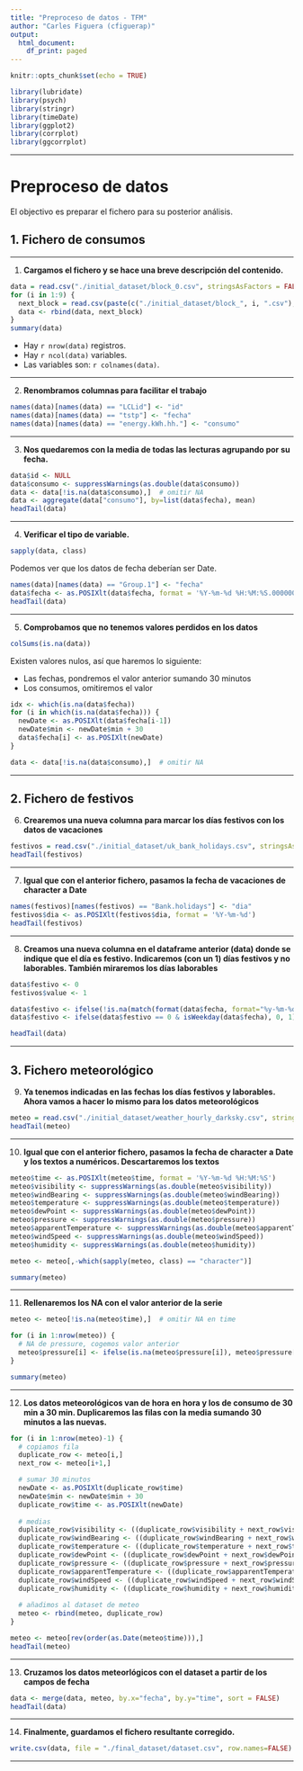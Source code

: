 ```yaml
---
title: "Preproceso de datos - TFM"
author: "Carles Figuera (cfiguerap)"
output:
  html_document:
    df_print: paged
---
```


```r
knitr::opts_chunk$set(echo = TRUE)
```

```r
library(lubridate)
library(psych)
library(stringr)
library(timeDate)
library(ggplot2)
library(corrplot)
library(ggcorrplot)
```

***

# Preproceso de datos

El objectivo es preparar el fichero para su posterior análisis.

## 1. Fichero de consumos

***

(@) __Cargamos el fichero y se hace una breve descripción del contenido.__


```r
data = read.csv("./initial_dataset/block_0.csv", stringsAsFactors = FALSE)
for (i in 1:9) {
  next_block = read.csv(paste(c("./initial_dataset/block_", i, ".csv"), collapse=''), stringsAsFactors = FALSE)
  data <- rbind(data, next_block)
}
summary(data)
```

+ Hay `r nrow(data)` registros.
+ Hay `r ncol(data)` variables.
+ Las variables son: `r colnames(data)`.

***

(@) __Renombramos columnas para facilitar el trabajo__

```r
names(data)[names(data) == "LCLid"] <- "id"
names(data)[names(data) == "tstp"] <- "fecha"
names(data)[names(data) == "energy.kWh.hh."] <- "consumo"
```

***

(@) __Nos quedaremos con la media de todas las lecturas agrupando por su fecha.__

```r
data$id <- NULL
data$consumo <- suppressWarnings(as.double(data$consumo))
data <- data[!is.na(data$consumo),]  # omitir NA
data <- aggregate(data["consumo"], by=list(data$fecha), mean)
headTail(data)
```

*** 

(@) __Verificar el tipo de variable.__

```r
sapply(data, class)
```

Podemos ver que los datos de fecha deberían ser Date.

```r
names(data)[names(data) == "Group.1"] <- "fecha"
data$fecha <- as.POSIXlt(data$fecha, format = '%Y-%m-%d %H:%M:%S.0000000')
headTail(data)
```

***

(@) __Comprobamos que no tenemos valores perdidos en los datos__

```r
colSums(is.na(data))
```

Existen valores nulos, así que haremos lo siguiente:

* Las fechas, pondremos el valor anterior sumando 30 minutos
* Los consumos, omitiremos el valor

```r
idx <- which(is.na(data$fecha))
for (i in which(is.na(data$fecha))) {
  newDate <- as.POSIXlt(data$fecha[i-1])
  newDate$min <- newDate$min + 30
  data$fecha[i] <- as.POSIXlt(newDate)
}

data <- data[!is.na(data$consumo),]  # omitir NA
```

***

## 2. Fichero de festivos

(@) __Crearemos una nueva columna para marcar los días festivos con los datos de vacaciones__

```r
festivos = read.csv("./initial_dataset/uk_bank_holidays.csv", stringsAsFactors = FALSE)
headTail(festivos)
```
***

(@) __Igual que con el anterior fichero, pasamos la fecha de vacaciones de character a Date__

```r
names(festivos)[names(festivos) == "Bank.holidays"] <- "dia"
festivos$dia <- as.POSIXlt(festivos$dia, format = '%Y-%m-%d')
headTail(festivos)
```

***

(@) __Creamos una nueva columna en el dataframe anterior (data) donde se indique que el día es festivo. Indicaremos (con un 1) días festivos y no laborables. También miraremos los días laborables__

```r
data$festivo <- 0
festivos$value <- 1

data$festivo <- ifelse(!is.na(match(format(data$fecha, format="%y-%m-%d"), format(festivos$dia, format="%y-%m-%d"))), 1, 0)
data$festivo <- ifelse(data$festivo == 0 & isWeekday(data$fecha), 0, 1)

headTail(data)
```

***

## 3. Fichero meteorológico


(@) __Ya tenemos indicadas en las fechas los días festivos y laborables. Ahora vamos a hacer lo mismo para los datos meteorológicos__

```r
meteo = read.csv("./initial_dataset/weather_hourly_darksky.csv", stringsAsFactors = FALSE)
headTail(meteo)
```
***

(@) __Igual que con el anterior fichero, pasamos la fecha de character a Date y los textos a numéricos. Descartaremos los textos__

```r
meteo$time <- as.POSIXlt(meteo$time, format = '%Y-%m-%d %H:%M:%S')
meteo$visibility <- suppressWarnings(as.double(meteo$visibility))
meteo$windBearing <- suppressWarnings(as.double(meteo$windBearing))
meteo$temperature <- suppressWarnings(as.double(meteo$temperature))
meteo$dewPoint <- suppressWarnings(as.double(meteo$dewPoint))
meteo$pressure <- suppressWarnings(as.double(meteo$pressure))
meteo$apparentTemperature <- suppressWarnings(as.double(meteo$apparentTemperature))
meteo$windSpeed <- suppressWarnings(as.double(meteo$windSpeed))
meteo$humidity <- suppressWarnings(as.double(meteo$humidity))

meteo <- meteo[,-which(sapply(meteo, class) == "character")]

summary(meteo)
```

***

(@) __Rellenaremos los NA con el valor anterior de la serie__

```r
meteo <- meteo[!is.na(meteo$time),]  # omitir NA en time

for (i in 1:nrow(meteo)) {
  # NA de pressure, cogemos valor anterior
  meteo$pressure[i] <- ifelse(is.na(meteo$pressure[i]), meteo$pressure[i-1], meteo$pressure[i])
}

summary(meteo)
```

***

(@) __Los datos meteorológicos van de hora en hora y los de consumo de 30 min a 30 min. Duplicaremos las filas con la media sumando 30 minutos a las nuevas.__

```r
for (i in 1:nrow(meteo)-1) {
  # copiamos fila
  duplicate_row <- meteo[i,]
  next_row <- meteo[i+1,]

  # sumar 30 minutos
  newDate <- as.POSIXlt(duplicate_row$time)
  newDate$min <- newDate$min + 30
  duplicate_row$time <- as.POSIXlt(newDate)
  
  # medias
  duplicate_row$visibility <- ((duplicate_row$visibility + next_row$visibility) / 2)
  duplicate_row$windBearing <- ((duplicate_row$windBearing + next_row$windBearing) / 2)
  duplicate_row$temperature <- ((duplicate_row$temperature + next_row$temperature) / 2)
  duplicate_row$dewPoint <- ((duplicate_row$dewPoint + next_row$dewPoint) / 2)
  duplicate_row$pressure <- ((duplicate_row$pressure + next_row$pressure) / 2)
  duplicate_row$apparentTemperature <- ((duplicate_row$apparentTemperature + next_row$apparentTemperature) / 2)
  duplicate_row$windSpeed <- ((duplicate_row$windSpeed + next_row$windSpeed) / 2)
  duplicate_row$humidity <- ((duplicate_row$humidity + next_row$humidity) / 2)
  
  # añadimos al dataset de meteo
  meteo <- rbind(meteo, duplicate_row)
}

meteo <- meteo[rev(order(as.Date(meteo$time))),]
headTail(meteo)
```

***

(@) __Cruzamos los datos meteorlógicos con el dataset a partir de los campos de fecha__

```r
data <- merge(data, meteo, by.x="fecha", by.y="time", sort = FALSE)
headTail(data)
```

***

(@) __Finalmente, guardamos el fichero resultante corregido.__

```r
write.csv(data, file = "./final_dataset/dataset.csv", row.names=FALSE)
```

***

